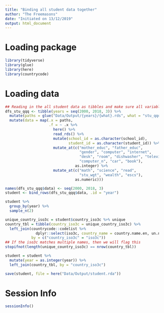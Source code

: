 ```yaml
---
title: "Binding all student data together"
author: "The Freemasons"
date: "Initiated on 13/12/2019"
output: html_document
---
```


# Loading package 
```r
library(tidyverse)
library(glue)
library(here)
library(countrycode)
```

# Loading data
```r
## Reading in the all student data as tibbles and make sure all variables are coded in the correct variable type
dfs_stu_qqq <- tibble(years = seq(2000, 2018, 3)) %>%
  mutate(paths = glue("Data/Output/{years}/{what}.rds", what = "stu_qqq")) %>%
  mutate(data = map(.x = paths,
                    .f = ~ .x %>%
                      here() %>%
                      read_rds() %>%
                      mutate(school_id = as.character(school_id),
                             student_id = as.character(student_id)) %>%
                      mutate_at(c("mother_educ", "father_educ",
                                  "gender", "computer", "internet",
                                  "desk", "room", "dishwasher", "television",
                                  "computer_n", "car", "book"),
                                as.integer) %>%
                      mutate_at(c("math", "science", "read",
                                  "stu_wgt", "wealth", "escs"),
                                as.numeric)))

names(dfs_stu_qqq$data) <- seq(2000, 2018, 3)
student <- bind_rows(dfs_stu_qqq$data, .id = "year")

student %>%
  group_by(year) %>%
  sample_n(2)

unique_country_iso3c = student$country_iso3c %>% unique
country_tbl = tibble(country_iso3c = unique_country_iso3c) %>% 
  left_join(countrycode::codelist %>% 
              dplyr::select(iso3c, country_name = country.name.en, un.name.en), 
            by = c("country_iso3c" = "iso3c"))
## If the iso3c matches multiple names, then we will flag this 
stopifnot(length(unique_country_iso3c) == nrow(country_tbl))

student = student %>% 
  mutate(year = as.integer(year)) %>% 
  left_join(country_tbl, by = "country_iso3c")
```

```r
save(student, file = here("Data/Output/student.rda"))
```

# Session Info

```r
sessionInfo()
```